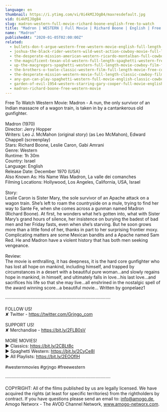 ```yaml
---
language: en
thumbnail: https://i.ytimg.com/vi/0i4kMIJOgB4/maxresdefault.jpg
vid: 0i4kMIJOgB4
slug: madron-western-full-movie-richard-boone-english-free-to-watch
title: "Madron | WESTERN | Full Movie | Richard Boone | English | Free To Watch"
name: "Madron"
publishedAt: "2020-01-05T02:00:00Z"
related:
  - bullets-don-t-argue-western-free-western-movie-english-full-length-feature-film
  - joshua-the-black-rider-western-wild-west-action-cowboy-movie-full-length-civil-war
  - the-desperate-mission-american-western-ricardo-montalban-full-cowboy-movie
  - the-magnificent-texan-old-western-full-length-spaghetti-western-free-youtube-movie
  - up-the-macgregors-spaghetti-western-full-length-movie-cowboy-film-free-western-movie
  - the-brothers-o-toole-classic-western-film-full-length-movie-free-cowboy-movie-wild-west
  - the-desperate-mission-western-movie-full-length-classic-cowboy-film-english-watchfree
  - any-gun-can-play-spaghetti-western-full-movie-english-classic-cowboy-film-free-full-westerns
  - garden-of-evil-1954-western-starring-gary-cooper-full-movie-english-full-free-western-movies
  - madron-richard-boone-free-western-movie
---
```


Free To Watch Western Movie: Madron - A nun, the only survivor of an Indian massacre of a wagon train, is taken in by a cantankerous old gunfighter. <br />
<br />
Madron (1970)<br />
Director: Jerry Hopper<br />
Writers: Leo J. McMahon (original story) (as Leo McMahon), Edward Chappell (screenplay)<br />
Stars: Richard Boone, Leslie Caron, Gabi Amrani<br />
Genre: Western<br />
Runtime: 1h 30m<br />
Country: Israel<br />
Language: English<br />
Release Date: December 1970 (USA)<br />
Also Known As: His Name Was Madron, La valle dei comanches<br />
Filming Locations: Hollywood, Los Angeles, California, USA, Israel<br />
<br />
Story: <br />
Leslie Caron is Sister Mary, the sole survivor of an Apache attack on a wagon train. She’s left to roam the countryside on a mule, trying to find her way to Sante Fe, when she comes across a gunman named Madron (Richard Boone). At first, he wonders what he’s gotten into, what with Sister Mary’s grand hours of silence, her insistence on burying the badest of bad men and her Friday fasts, even when she’s starving. But he soon grows more than a little fond of her, thanks in part to her surprising frontier moxy. Complicating matters are some Mexican bandits and a Apache named Sam Red. He and Madron have a violent history that has both men seeking vengeance. <br />
<br />
Review: <br />
The movie is enthralling, it has deepness, it is the hard core gunfighter who has lost all hope on mankind, including himself, and trapped by circumstances in a desert with a beautiful pure woman...and slowly regains hope in mankind, in himself, and ultimately falls in love...his last love...and sacrifices his life so that she may live...all enshrined in the nostalgic spell of the award winning score...a beautiful movie... Written by gonpelaez1<br />
<br />
····················································································<br />
<br />
FOLLOW US!<br />
✘ Twitter - https://twitter.com/Grjngo_com<br />
<br />
SUPPORT US!<br />
✘ Merchandise - https://bit.ly/2FLB0sV<br />
<br />
MORE MOVIES! <br />
► Classics: https://bit.ly/2CBLt8c <br />
► Spaghetti Western: https://bit.ly/2CyCe8I <br />
► All Playlists: https://bit.ly/2EOOfIH <br />
<br />
#westernmovies #grjngo #freewestern<br />
<br />
····················································································<br />
<br />
COPYRIGHT: All of the films published by us are legally licensed. We have acquired the rights (at least for specific territories) from the rightholders by contract. If you have questions please send an email to: info@amogo.de, Amogo Networx - The AVOD Channel Network, www.amogo-networx.com.